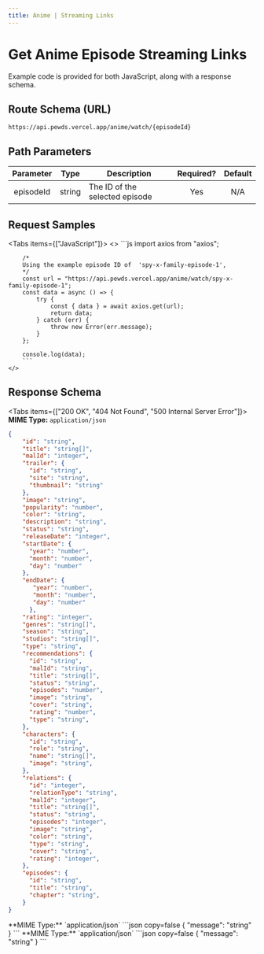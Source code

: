 ```yaml
---
title: Anime | Streaming Links
---
```



# Get Anime Episode Streaming Links

Example code is provided for both JavaScript, along with a response schema.

## Route Schema (URL)

```
https://api.pewds.vercel.app/anime/watch/{episodeId}
```

## Path Parameters

| Parameter |  Type  | Description                    | Required? | Default |
| :-------: | :----: | ------------------------------ | :-------: | :-----: |
| episodeId | string | The ID of the selected episode |    Yes    |   N/A   |

## Request Samples

<Tabs items={["JavaScript"]}>
  <Tab>
    <>
        ```js
        import axios from "axios";

        /*
        Using the example episode ID of  'spy-x-family-episode-1',
        */
        const url = "https://api.pewds.vercel.app/anime/watch/spy-x-family-episode-1";
        const data = async () => {
            try {
                const { data } = await axios.get(url);
                return data;
            } catch (err) {
                throw new Error(err.message);
            }
        };

        console.log(data);
        ```
    </>

  </Tab>
  
</Tabs>

## Response Schema

<Tabs items={["200 OK", "404 Not Found", "500 Internal Server Error"]}>
  <Tab>
  **MIME Type:** `application/json`
  ```json copy=false
  {
      "id": "string",
      "title": "string[]",
      "malId": "integer",
      "trailer": {
        "id": "string",
        "site": "string",
        "thumbnail": "string"
      },
      "image": "string",
      "popularity": "number",
      "color": "string",
      "description": "string",
      "status": "string",
      "releaseDate": "integer",
      "startDate": {
        "year": "number",
        "month": "number",
        "day": "number"
      },
      "endDate": {
         "year": "number",
         "month": "number",
         "day": "number"
        },
      "rating": "integer",
      "genres": "string[]",
      "season": "string",
      "studios": "string[]",
      "type": "string",
      "recommendations": {
        "id": "string",
        "malId": "string",
        "title": "string[]",
        "status": "string",
        "episodes": "number",
        "image": "string",
        "cover": "string",
        "rating": "number",
        "type": "string",
      },
      "characters": {
        "id": "string",
        "role": "string",
        "name": "string[]",
        "image": "string",
      },
      "relations": {
        "id": "integer",
        "relationType": "string",
        "malId": "integer",
        "title": "string[]",
        "status": "string",
        "episodes": "integer",
        "image": "string",
        "color": "string",
        "type": "string",
        "cover": "string",
        "rating": "integer",
      },
      "episodes": {
        "id": "string",
        "title": "string",
        "chapter": "string",
      }
  }
  ```
  </Tab>
  <Tab>
  **MIME Type:** `application/json`
  ```json copy=false
  {
    "message": "string"
  }   
  ```
  </Tab>
  <Tab>
  **MIME Type:** `application/json`
  ```json copy=false
  {
    "message": "string"
  } 
  ```
  </Tab>
</Tabs>
